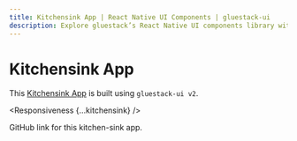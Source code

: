 ```yaml
---
title: Kitchensink App | React Native UI Components | gluestack-ui
description: Explore gluestack’s React Native UI components library with the kitchensink app. Build beautiful apps with ready-to-use React Native libraries and UI elements.
---
```


# Kitchensink App

This [Kitchensink App](https://kitchen-sink-v2.gluestack.io/) is built using `gluestack-ui v2`.

<Responsiveness {...kitchensink} />

GitHub link for this <KitchenSinkLink>kitchen-sink</KitchenSinkLink> app.
